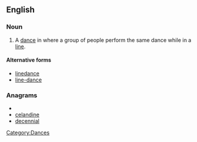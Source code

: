 ==English==
{{wikipedia}}

===Noun===
{{en-noun|sg=[[line]] [[dance]]}}

# A [[dance]] in where a group of people perform the same dance while in a [[line]].

====Alternative forms====
* [[linedance]]
* [[line-dance]]

===Anagrams===
* {{alphagram|acdeeilnn}}
* [[celandine#English|celandine]]
* [[decennial#English|decennial]]

[[Category:Dances]]